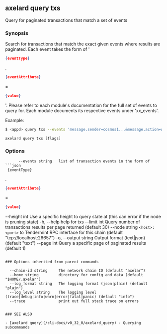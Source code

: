 ## axelard query txs

Query for paginated transactions that match a set of events

### Synopsis

Search for transactions that match the exact given events where results are paginated.
Each event takes the form of '

```json
{eventType}
```

.

```json
{eventAttribute}
```

=

```json
{value}
```

'. Please refer
to each module's documentation for the full set of events to query for. Each module
documents its respective events under 'xx_events'.

Example:

```bash
$ <appd> query txs --events 'message.sender=cosmos1...&message.action=withdraw_delegator_reward' --page 1 --limit 30
```

```
axelard query txs [flags]
```

### Options

````
      --events string   list of transaction events in the form of
```json
 {eventType}
````

.

```json
{eventAttribute}
```

=

```json
{value}

```

--height int Use a specific height to query state at (this can error if the node is pruning state)
-h, --help help for txs
--limit int Query number of transactions results per page returned (default 30)
--node string `<host>:<port>` to Tendermint RPC interface for this chain (default "tcp://localhost:26657")
-o, --output string Output format (text|json) (default "text")
--page int Query a specific page of paginated results (default 1)

```

### Options inherited from parent commands

```

      --chain-id string     The network chain ID (default "axelar")
      --home string         directory for config and data (default "$HOME/.axelar")
      --log_format string   The logging format (json|plain) (default "plain")
      --log_level string    The logging level (trace|debug|info|warn|error|fatal|panic) (default "info")
      --trace               print out full stack trace on errors

```

### SEE ALSO

- [axelard query](/cli-docs/v0_32_0/axelard_query) - Querying subcommands
```
